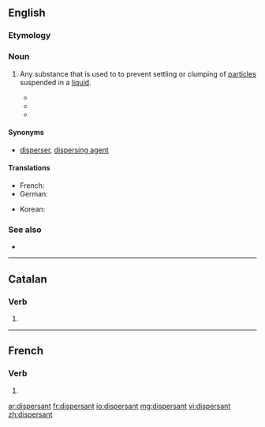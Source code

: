 ==English==

===Etymology===
{{suffix|disperse|ant|lang=en}}

===Noun===
{{en-noun}}

# {{label|en|chemistry}} Any substance that is used to to prevent settling or clumping of [[particle]]s suspended in a [[liquid]].
#* {{quote-book|author=Tony E. Hart|chapter=Letters of Agreement for the use of '''Dispersants'''|title=Oil '''dispersants''': new ecological approaches‎|page=152|editor=L. Michael Flaherty|year=1989|passage=Since the effectiveness of '''dispersants''' is time-critical, the sooner that concurrence can be obtained and the '''dispersant''' applied, the more effective such}}
#* {{quote-book|title=Using oil spill '''dispersants''' on the sea|‎page=122|author=National Research Council (U.S.). Committee on Effectiveness of Oil Spill '''Dispersants'''|year=1989|passage=Effects due to the '''dispersant''' solvent and surfactants in the water column may be surmised only from laboratory studies}}
#* {{quote-news|title=Less Toxic '''Dispersants''' Lose Out in BP Oil Spill Cleanup|work=New York Times|author=Paul Quinlan|date=May 13|year=2010|passage=Scientists warn that the dispersed oil, as well as the '''dispersants''' themselves, might cause long-term harm to marine life.}}

====Synonyms====
* {{sense|chemistry}} [[disperser]], [[dispersing agent]]

====Translations====
{{trans-top|substance used to stabilize a dispersion}}
* French: {{t+|fr|dispersant}}
* German: {{t|de|Dispergiermittel|n}}
{{trans-mid}}
* Korean: {{t|ko|분산제|sc=Hang}}
{{trans-bottom}}

===See also===
* {{pedia}}

----

==Catalan==

===Verb===
{{head|ca|verb form}}

# {{ca-verb form of|t=pres|m=ptc|dispersar}}

----

==French==

===Verb===
{{head|fr|present participle}}

# {{present participle of|disperser|lang=fr|nocat=1}}

[[ar:dispersant]]
[[fr:dispersant]]
[[io:dispersant]]
[[mg:dispersant]]
[[vi:dispersant]]
[[zh:dispersant]]